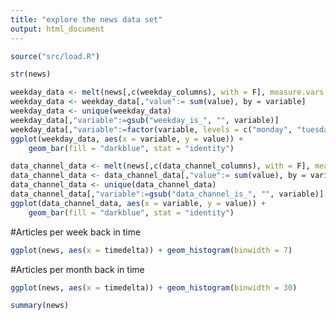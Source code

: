 ```yaml
---
title: "explore the news data set"
output: html_document
---
```


```r
source("src/load.R")
```


```r
str(news)
```

```r
weekday_data <- melt(news[,c(weekday_columns), with = F], measure.vars = weekday_columns)
weekday_data <- weekday_data[,"value":= sum(value), by = variable]
weekday_data <- unique(weekday_data)
weekday_data[,"variable":=gsub("weekday_is_", "", variable)]
weekday_data[,"variable":=factor(variable, levels = c("monday", "tuesday", "wednesday", "thursday", "friday", "saturday", "sunday"))]
ggplot(weekday_data, aes(x = variable, y = value)) + 
    geom_bar(fill = "darkblue", stat = "identity")
```

```r
data_channel_data <- melt(news[,c(data_channel_columns), with = F], measure.vars = data_channel_columns)
data_channel_data <- data_channel_data[,"value":= sum(value), by = variable]
data_channel_data <- unique(data_channel_data)
data_channel_data[,"variable":=gsub("data_channel_is_", "", variable)]
ggplot(data_channel_data, aes(x = variable, y = value)) + 
    geom_bar(fill = "darkblue", stat = "identity")
```

#Articles per week back in time
```r
ggplot(news, aes(x = timedelta)) + geom_histogram(binwidth = 7)
```

#Articles per month back in time
```r
ggplot(news, aes(x = timedelta)) + geom_histogram(binwidth = 30)
```

```r
summary(news)
```
